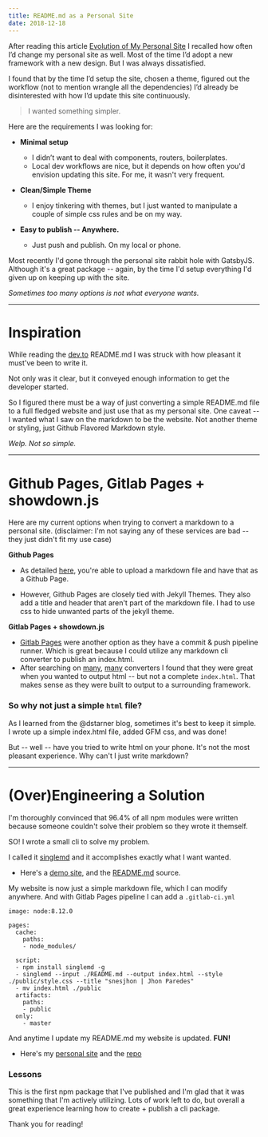 ```yaml
---
title: README.md as a Personal Site
date: 2018-12-18
---
```


After reading this article [Evolution of My Personal Site](https://dev.to/dstarner/evolution-of-my-personal-site-1849) I recalled how often I’d change my personal site as well. Most of the time I’d adopt a new framework with a new design. But I was always dissatisfied.

I found that by the time I’d setup the site, chosen a theme, figured out the workflow (not to mention wrangle all the dependencies) I’d already be disinterested with how I’d update this site continuously.

> I wanted something simpler.

Here are the requirements I was looking for:

- **Minimal setup**

  - I didn’t want to deal with components, routers, boilerplates.
  - Local dev workflows are nice, but it depends on how often you'd envision updating this site. For me, it wasn't very frequent.

- **Clean/Simple Theme**

  - I enjoy tinkering with themes, but I just wanted to manipulate a couple of simple css rules and be on my way.

- **Easy to publish -- Anywhere.**
  - Just push and publish. On my local or phone.

Most recently I'd gone through the personal site rabbit hole with GatsbyJS. Although it's a great package -- again, by the time I'd setup everything I'd given up on keeping up with the site.

_Sometimes too many options is not what everyone wants._

---

# Inspiration

While reading the [dev.to](https://github.com/thepracticaldev/dev.to) README.md I was struck with how pleasant it must've been to write it.

Not only was it clear, but it conveyed enough information to get the developer started.

So I figured there must be a way of just converting a simple README.md file to a full fledged website and just use that as my personal site. One caveat -- I wanted what I saw on the markdown to be the website. Not another theme or styling, just Github Flavored Markdown style.

_Welp. Not so simple._

---

# Github Pages, Gitlab Pages + showdown.js

Here are my current options when trying to convert a markdown to a personal site. (disclaimer: I'm not saying any of these services are bad -- they just didn't fit my use case)

**Github Pages**

- As detailed [here](https://blog.github.com/2016-12-09-publishing-with-github-pages-now-as-easy-as-1-2-3/), you're able to upload a markdown file and have that as a Github Page.

- However, Github Pages are closely tied with Jekyll Themes. They also add a title and header that aren't part of the markdown file. I had to use css to hide unwanted parts of the jekyll theme.

**Gitlab Pages + showdown.js**

- [Gitlab Pages](https://about.gitlab.com/product/pages/) were another option as they have a commit & push pipeline runner. Which is great because I could utilize any markdown cli converter to publish an index.html.
- After searching on [many](https://github.com/showdownjs/showdown), [many](https://pandoc.org/getting-started.html) converters I found that they were great when you wanted to output html -- but not a complete `index.html`. That makes sense as they were built to output to a surrounding framework.

### So why not just a simple `html` file?

As I learned from the @dstarner blog, sometimes it's best to keep it simple. I wrote up a simple index.html file, added GFM css, and was done!

But -- well -- have you tried to write html on your phone. It's not the most pleasant experience. Why can't I just write markdown?

---

# (Over)Engineering a Solution

I'm thoroughly convinced that 96.4% of all npm modules were written because someone couldn't solve their problem so they wrote it themself.

SO! I wrote a small cli to solve my problem.

I called it [singlemd](https://gitlab.com/snesjhon/singlemd) and it accomplishes exactly what I want wanted.

- Here's a [demo site](https://snesjhon.gitlab.io/singlemd/), and the [README.md](https://gitlab.com/snesjhon/singlemd/blob/master/README.md) source.

My website is now just a simple markdown file, which I can modify anywhere. And with Gitlab Pages pipeline I can add a `.gitlab-ci.yml`

```
image: node:8.12.0

pages:
  cache:
    paths:
    - node_modules/

  script:
  - npm install singlemd -g
  - singlemd --input ./README.md --output index.html --style ./public/style.css --title "snesjhon | Jhon Paredes"
  - mv index.html ./public
  artifacts:
    paths:
    - public
  only:
    - master
```

And anytime I update my README.md my website is updated. **FUN!**

- Here's my [personal site](https://snesjhon.com/) and the [repo](https://gitlab.com/snesjhon/snesjhon.gitlab.io)

### Lessons

This is the first npm package that I've published and I'm glad that it was something that I'm actively utilizing. Lots of work left to do, but overall a great experience learning how to create + publish a cli package.

Thank you for reading!
